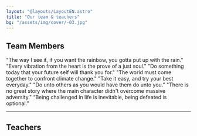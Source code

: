 ```yaml
---
layout: "@layouts/LayoutEN.astro"
title: "Our team & teachers"
bg: "/assets/img/cover/-03.jpg"
---
```



<h2 class="text-center mb-5">Team Members</h2>
<div class="flex flex-wrap lg:justify-between justify-evenly gap-7 mb-5">
    <Card name="Aaron" img={import('../../../assets/img/team/aaron.jpg')}>
        "The way I see it, if you want the rainbow, you gotta put up with the rain."
    </Card>
    <Card name="Alvin" img={import('../../../assets/img/team/alvin.jpg')}>
        "Every vibration from the heart is the prove of a just soul."
    </Card>
    <Card name="Cindy" img={import('../../../assets/img/team/cindy.jpg')}>
        "Do something today that your future self will thank you for."
    </Card>
    <Card name="Catherine" img={import('../../../assets/img/team/catherine.jpg')}>
        "The world must come together to confront climate change."
    </Card>
    <Card name="Hiro" img={import('../../../assets/img/team/hiro.jpg')}>
        "Take it easy, and try your best everyday."
    </Card>
    <Card name="Jessica" img={import('../../../assets/img/team/jessica.jpg')}>
        "Do unto others as you would have them do unto you."
    </Card>
    <Card name="Kate" img={import('../../../assets/img/team/kate.jpg')}>
        "There is no great story where the main character didn't overcome massive adversity."
    </Card>
    <Card name="Summer" img={import('../../../assets/img/team/summer.jpg')}>
        “Being challenged in life is inevitable, being defeated is optional.”
    </Card>
</div>

---

<h2 class="text-center mt-5 mb-5">Teachers</h2>
<div class="flex flex-wrap justify-evenly gap-7 mb-5">
    <Card name="Ms. Huang" img={import('../../../assets/img/team/mshuang.jpg')} imageFit="inside"></Card>
    <Card name="Mr. Chin" img={import('../../../assets/img/team/mrchin.jpg')} imageFit="inside"></Card>
</div>
